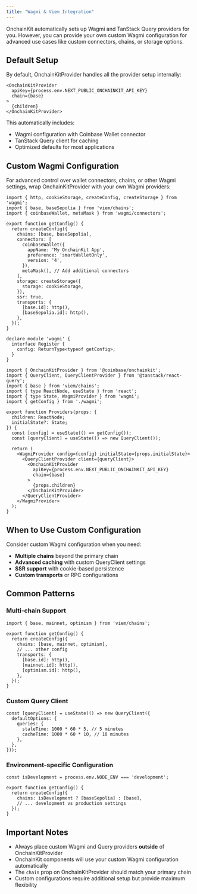 ```yaml
---
title: "Wagmi & Viem Integration"
---
```


OnchainKit automatically sets up Wagmi and TanStack Query providers for you. However, you can provide your own custom Wagmi configuration for advanced use cases like custom connectors, chains, or storage options.

## Default Setup

By default, OnchainKitProvider handles all the provider setup internally:

```tsx
<OnchainKitProvider
  apiKey={process.env.NEXT_PUBLIC_ONCHAINKIT_API_KEY}
  chain={base}
>
  {children}
</OnchainKitProvider>
```

This automatically includes:

- Wagmi configuration with Coinbase Wallet connector
- TanStack Query client for caching
- Optimized defaults for most applications

## Custom Wagmi Configuration

For advanced control over wallet connectors, chains, or other Wagmi settings, wrap OnchainKitProvider with your own Wagmi providers:

<CodeGroup>

```tsx wagmi.ts
import { http, cookieStorage, createConfig, createStorage } from 'wagmi';
import { base, baseSepolia } from 'viem/chains';
import { coinbaseWallet, metaMask } from 'wagmi/connectors';

export function getConfig() {
  return createConfig({
    chains: [base, baseSepolia],
    connectors: [
      coinbaseWallet({
        appName: 'My OnchainKit App',
        preference: 'smartWalletOnly',
        version: '4',
      }),
      metaMask(), // Add additional connectors
    ],
    storage: createStorage({
      storage: cookieStorage,
    }),
    ssr: true,
    transports: {
      [base.id]: http(),
      [baseSepolia.id]: http(),
    },
  });
}

declare module 'wagmi' {
  interface Register {
    config: ReturnType<typeof getConfig>;
  }
}
```

```tsx providers.tsx
import { OnchainKitProvider } from '@coinbase/onchainkit';
import { QueryClient, QueryClientProvider } from '@tanstack/react-query';
import { base } from 'viem/chains';
import { type ReactNode, useState } from 'react';
import { type State, WagmiProvider } from 'wagmi';
import { getConfig } from './wagmi';

export function Providers(props: {
  children: ReactNode;
  initialState?: State;
}) {
  const [config] = useState(() => getConfig());
  const [queryClient] = useState(() => new QueryClient());

  return (
    <WagmiProvider config={config} initialState={props.initialState}>
      <QueryClientProvider client={queryClient}>
        <OnchainKitProvider
          apiKey={process.env.NEXT_PUBLIC_ONCHAINKIT_API_KEY}
          chain={base}
        >
          {props.children}
        </OnchainKitProvider>
      </QueryClientProvider>
    </WagmiProvider>
  );
}
```

</CodeGroup>

## When to Use Custom Configuration

Consider custom Wagmi configuration when you need:

- **Multiple chains** beyond the primary chain
- **Advanced caching** with custom QueryClient settings
- **SSR support** with cookie-based persistence
- **Custom transports** or RPC configurations

## Common Patterns

### Multi-chain Support

```tsx wagmi.ts
import { base, mainnet, optimism } from 'viem/chains';

export function getConfig() {
  return createConfig({
    chains: [base, mainnet, optimism],
    // ... other config
    transports: {
      [base.id]: http(),
      [mainnet.id]: http(),
      [optimism.id]: http(),
    },
  });
}
```

### Custom Query Client

```tsx providers.tsx
const [queryClient] = useState(() => new QueryClient({
  defaultOptions: {
    queries: {
      staleTime: 1000 * 60 * 5, // 5 minutes
      cacheTime: 1000 * 60 * 10, // 10 minutes
    },
  },
}));
```

### Environment-specific Configuration

```tsx wagmi.ts
const isDevelopment = process.env.NODE_ENV === 'development';

export function getConfig() {
  return createConfig({
    chains: isDevelopment ? [baseSepolia] : [base],
    // ... development vs production settings
  });
}
```

## Important Notes

- Always place custom Wagmi and Query providers **outside** of OnchainKitProvider
- OnchainKit components will use your custom Wagmi configuration automatically
- The `chain` prop on OnchainKitProvider should match your primary chain
- Custom configurations require additional setup but provide maximum flexibility
